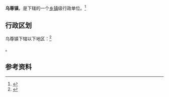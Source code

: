 {{中国乡级行政区|65/29/23/106/000}}

'''乌尊镇'''，是{{PRC admin/fullname|65/29/23/106/000|3}}下辖的一个[[乡镇|乡镇]]级行政单位。<ref>{{PRC admin/ref sgc|{{PRC admin/parent|65/29/23/106/000}}}}</ref>

== 行政区划 ==

乌尊镇下辖以下地区：<ref>{{PRC admin/ref sgc|65/29/23/106/000}}</ref>

{{PRC admin/children|65/29/23/106/000}}。

== 参考资料 ==

{{reflist}}

{{行政区划小作品}}
{{PRC admin/navcat|65/29/23/106/000}}